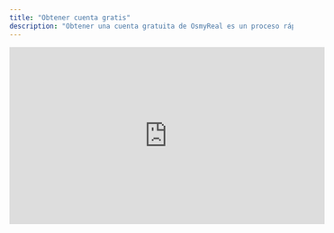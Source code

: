 ```yaml
---
title: "Obtener cuenta gratis"
description: "Obtener una cuenta gratuita de OsmyReal es un proceso rápido y sencillo que no te tomará más de dos minutos. Con la cuenta, podrás acceder a una amplia variedad de aplicaciones y juegos de pago. Sigue los pasos a continuación para completarlo fácilmente y empezar a disfrutar de la cuenta sin costo."
---
```


<iframe width="560" height="315" src="https://www.youtube.com/embed/GnRW9Dxh7AI?si=ZxbCiTo1F5RYPrnL" title="YouTube video player" frameborder="0" allow="accelerometer; autoplay; clipboard-write; encrypted-media; gyroscope; picture-in-picture; web-share" referrerpolicy="strict-origin-when-cross-origin" allowfullscreen />

## Primer paso

Activa un VPN de Estados Unidos. Si no tienes uno, te recomiendo descargar desde la App Store con tu cuenta personal de Apple el VPN **Proton VPN**, que es completamente gratuito y cuenta con servidores en Estados Unidos.

<Card title="Descargar VPN gratis" icon="sparkles" href="https://apps.apple.com/us/app/adguard-vpn-unlimited-fast/id1525373602">
  Descarga directa desde la App Store
</Card>

## Segundo paso

Una vez que hayas activado un VPN con ubicación en Estados Unidos, abre Google desde tu navegador o usando la aplicación y escribe "OsmyReal" y abre el primer enlace de la lista (El enlace debe ser osmyreal.com)

<Card title="Ir a Google" icon="sparkles" href="https://www.google.com/">
  
</Card>

## Tercer paso

Una vez dentro del sitio web, abre cualquier artículo publicado que prefieras y desplázate hasta el final del texto.

## Cuarto paso

Encontrarás el botón 'Impulsar'. Presiónalo y espera a que finalice la cuenta regresiva de 15 segundos. Cuando termine, pulsa el botón 'Finalizar'.

## Último paso

Desplázate hasta el final de la nueva página, donde encontrarás los datos de la cuenta de **OsmyReal**. Una vez localices el dato que deseas copiar, haz clic sobre él y se copiará automáticamente en tu portapapeles para pegarlo donde corresponda.